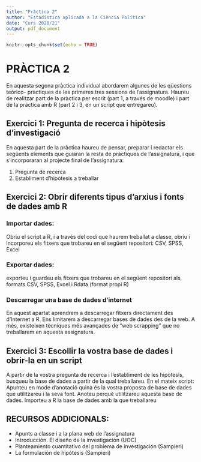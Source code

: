 ```yaml
---
title: "Pràctica 2"
author: "Estadística aplicada a la Ciència Política"
date: "Curs 2020/21"
output: pdf_document
---
```


```r
knitr::opts_chunk$set(echo = TRUE)
```

# PRÀCTICA 2

En aquesta segona pràctica individual abordarem algunes de les qüestions teòrico- pràctiques de les primeres tres sessions de l’assignatura. 
Haureu de realitzar part de la pràctica per escrit (part 1, a través de moodle)  i part de la pràctica amb R (part 2 i 3, en un script que entregareu).

## Exercici 1: Pregunta de recerca i hipòtesis d'investigació 
En aquesta part de la pràctica haureu de pensar, preparar i redactar els següents elements que guiaran la resta de pràctiques de l’assignatura, i que s’incorporaran al projecte final de l’assignatura: 

1. Pregunta de recerca 
2. Establiment d’hipòtesis a treballar 

## Exercici 2: Obrir diferents tipus d’arxius i fonts de dades amb R

### Importar dades: 
Obriu el script a R, i a través del codi que haurem treballat a classe, obriu i incorporeu els fitxers que trobareu en el següent repositori: CSV, SPSS, Excel 

### Exportar dades: 
exporteu i guardeu els fitxers que trobareu en el següent repositori als formats CSV, SPSS, Excel i Rdata (format propi R)

### Descarregar una base de dades d’internet
En aquest apartat aprendrem a descarregar fitxers directament des d'Internet a R. Ens limitarem a descarregar bases de dades des de la web. A més, existeixen tècniques més avançades de "web scrapping" que no treballarem en aquesta assignatura. 

## Exercici 3: Escollir la vostra base de dades i obrir-la en un script
A partir de la vostra pregunta de recerca i l’establiment de les hipòtesis, busqueu la base de dades a partir de la qual treballareu. En el mateix script: 
Apunteu en mode d’anotació quina és la vostra proposta de base de dades que utilitzareu i la seva font. Anoteu perquè utilitzareu aquesta base de dades. 
Importeu a R la base de dades amb la que treballareu 

## RECURSOS ADDICIONALS: 
- Apunts a classe i a la plana web de l’assignatura
- Introducción. El diseño de la investigación (UOC)
- Planteamiento cuantitativo del problema de investigación (Sampieri)
- La formulación de hipótesis (Sampieri)


